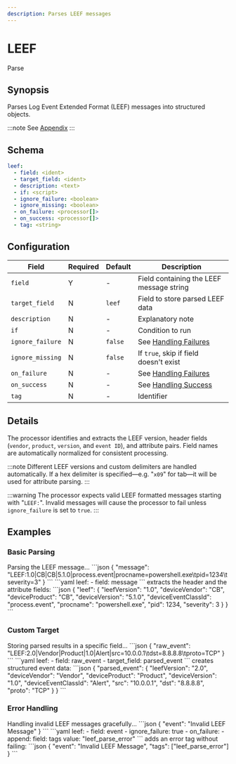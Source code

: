 ```yaml
---
description: Parses LEEF messages
---
```


# LEEF

<span class="theme-doc-version-badge badge badge--primary">Parse</span>

## Synopsis

Parses Log Event Extended Format (LEEF) messages into structured objects.

:::note
See [Appendix](/appendix.mdx#leef)
:::

## Schema

```yaml {2}
leef:
  - field: <ident>
  - target_field: <ident>
  - description: <text>
  - if: <script>
  - ignore_failure: <boolean>
  - ignore_missing: <boolean>
  - on_failure: <processor[]>
  - on_success: <processor[]>
  - tag: <string>
```

## Configuration

|Field|Required|Default|Description|
|---|---|---|---|
|`field`|Y|-|Field containing the LEEF message string|
|`target_field`|N|`leef`|Field to store parsed LEEF data|
|`description`|N|-|Explanatory note|
|`if`|N|-|Condition to run|
|`ignore_failure`|N|`false`|See [Handling Failures](../handling-failures.mdx)|
|`ignore_missing`|N|`false`|If `true`, skip if field doesn't exist|
|`on_failure`|N|-|See [Handling Failures](../handling-failures.mdx)|
|`on_success`|N|-|See [Handling Success](../handling-success.mdx)|
|`tag`|N|-|Identifier|

## Details

The processor identifies and extracts the LEEF version, header fields (`vendor`, `product`, `version`, and `event ID`), and attribute pairs. Field names are automatically normalized for consistent processing.

:::note
Different LEEF versions and custom delimiters are handled automatically. If a hex delimiter is specified&mdash;e.g. "`x09`" for tab&mdash;it will be used for attribute parsing.
:::

:::warning
The processor expects valid LEEF formatted messages starting with "`LEEF:`". Invalid messages will cause the processor to fail unless `ignore_failure` is set to `true`.
:::

## Examples

### Basic Parsing

<ExampleGrid>
  <CommentCol>
    Parsing the LEEF message...
  </CommentCol>
  <CodeCol>
    ```json
    {
      "message": "LEEF:1.0|CB|CB|5.1.0|process.event|procname=powershell.exe\tpid=1234\tseverity=3"
    }
    ```
    ```yaml
    leef:
      - field: message
    ```
  </CodeCol>
  <CommentCol>
    extracts the header and the attribute fields:
  </CommentCol>
  <CodeCol>
    ```json
    {
      "leef": {
        "leefVersion": "1.0",
        "deviceVendor": "CB",
        "deviceProduct": "CB",
        "deviceVersion": "5.1.0",
        "deviceEventClassId": "process.event",
        "procname": "powershell.exe",
        "pid": 1234,
        "severity": 3
      }
    }
    ```
  </CodeCol>
</ExampleGrid>

### Custom Target

<ExampleGrid>
  <CommentCol>
    Storing parsed results in a specific field...
  </CommentCol>
  <CodeCol>
    ```json
    {
      "raw_event": "LEEF:2.0|Vendor|Product|1.0|Alert|src=10.0.0.1\tdst=8.8.8.8\tproto=TCP"
    }
    ```
    ```yaml
    leef:
      - field: raw_event
      - target_field: parsed_event
    ```
  </CodeCol>
  <CommentCol>
    creates structured event data:
  </CommentCol>
  <CodeCol>
    ```json
    {
      "parsed_event": {
        "leefVersion": "2.0",
        "deviceVendor": "Vendor",
        "deviceProduct": "Product",
        "deviceVersion": "1.0",
        "deviceEventClassId": "Alert",
        "src": "10.0.0.1",
        "dst": "8.8.8.8",
        "proto": "TCP"
      }
    }
    ```
  </CodeCol>
</ExampleGrid>

### Error Handling

<ExampleGrid>
  <CommentCol>
    Handling invalid LEEF messages gracefully...
  </CommentCol>
  <CodeCol>
    ```json
    {
      "event": "Invalid LEEF Message"
    }
    ```
    ```yaml
    leef:
      - field: event
      - ignore_failure: true
      - on_failure:
          - append:
              field: tags
              value: "leef_parse_error"
    ```
  </CodeCol>
  <CommentCol>
    adds an error tag without failing:
  </CommentCol>
  <CodeCol>
    ```json
    {
      "event": "Invalid LEEF Message",
      "tags": ["leef_parse_error"]
    }
    ```
  </CodeCol>
</ExampleGrid>
